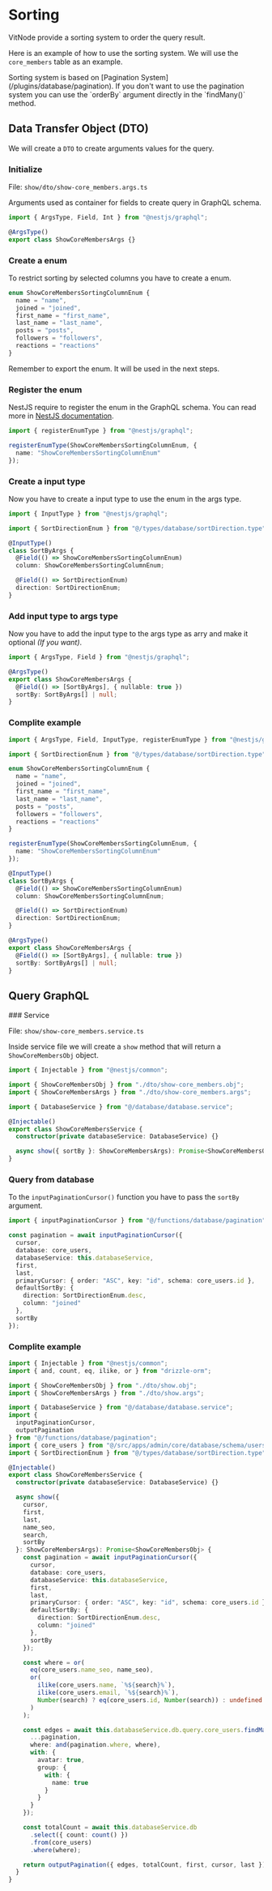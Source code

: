 
# Sorting

VitNode provide a sorting system to order the query result.

Here is an example of how to use the sorting system. We will use the `core_members` table as an example.

<Callout type="warning" emoji="⚠️">
  Sorting system is based on [Pagination System](/plugins/database/pagination).
  If you don't want to use the pagination system you can use the `orderBy`
  argument directly in the `findMany()` method.
</Callout>

## Data Transfer Object (DTO)

We will create a `DTO` to create arguments values for the query.

<Steps>

### Initialize

File: `show/dto/show-core_members.args.ts`

Arguments used as container for fields to create query in GraphQL schema.

```ts
import { ArgsType, Field, Int } from "@nestjs/graphql";

@ArgsType()
export class ShowCoreMembersArgs {}
```

### Create a enum

To restrict sorting by selected columns you have to create a enum.

```ts
enum ShowCoreMembersSortingColumnEnum {
  name = "name",
  joined = "joined",
  first_name = "first_name",
  last_name = "last_name",
  posts = "posts",
  followers = "followers",
  reactions = "reactions"
}
```

<Callout type="warning" emoji="⚠️">
  Remember to export the enum. It will be used in the next steps.
</Callout>

### Register the enum

NestJS require to register the enum in the GraphQL schema. You can read more in [NestJS documentation](https://docs.nestjs.com/graphql/unions-and-enums).

```ts
import { registerEnumType } from "@nestjs/graphql";

registerEnumType(ShowCoreMembersSortingColumnEnum, {
  name: "ShowCoreMembersSortingColumnEnum"
});
```

### Create a input type

Now you have to create a input type to use the enum in the args type.

```ts
import { InputType } from "@nestjs/graphql";

import { SortDirectionEnum } from "@/types/database/sortDirection.type";

@InputType()
class SortByArgs {
  @Field(() => ShowCoreMembersSortingColumnEnum)
  column: ShowCoreMembersSortingColumnEnum;

  @Field(() => SortDirectionEnum)
  direction: SortDirectionEnum;
}
```

### Add input type to args type

Now you have to add the input type to the args type as arry and make it optional _(If you want)_.

```ts
import { ArgsType, Field } from "@nestjs/graphql";

@ArgsType()
export class ShowCoreMembersArgs {
  @Field(() => [SortByArgs], { nullable: true })
  sortBy: SortByArgs[] | null;
}
```

### Complite example

```ts
import { ArgsType, Field, InputType, registerEnumType } from "@nestjs/graphql";

import { SortDirectionEnum } from "@/types/database/sortDirection.type";

enum ShowCoreMembersSortingColumnEnum {
  name = "name",
  joined = "joined",
  first_name = "first_name",
  last_name = "last_name",
  posts = "posts",
  followers = "followers",
  reactions = "reactions"
}

registerEnumType(ShowCoreMembersSortingColumnEnum, {
  name: "ShowCoreMembersSortingColumnEnum"
});

@InputType()
class SortByArgs {
  @Field(() => ShowCoreMembersSortingColumnEnum)
  column: ShowCoreMembersSortingColumnEnum;

  @Field(() => SortDirectionEnum)
  direction: SortDirectionEnum;
}

@ArgsType()
export class ShowCoreMembersArgs {
  @Field(() => [SortByArgs], { nullable: true })
  sortBy: SortByArgs[] | null;
}
```

</Steps>

## Query GraphQL

<Steps>
### Service

File: `show/show-core_members.service.ts`

Inside service file we will create a `show` method that will return a `ShowCoreMembersObj` object.

```ts
import { Injectable } from "@nestjs/common";

import { ShowCoreMembersObj } from "./dto/show-core_members.obj";
import { ShowCoreMembersArgs } from "./dto/show-core_members.args";

import { DatabaseService } from "@/database/database.service";

@Injectable()
export class ShowCoreMembersService {
  constructor(private databaseService: DatabaseService) {}

  async show({ sortBy }: ShowCoreMembersArgs): Promise<ShowCoreMembersObj> {}
}
```

### Query from database

To the `inputPaginationCursor()` function you have to pass the `sortBy` argument.

```ts {10-14}
import { inputPaginationCursor } from "@/functions/database/pagination";

const pagination = await inputPaginationCursor({
  cursor,
  database: core_users,
  databaseService: this.databaseService,
  first,
  last,
  primaryCursor: { order: "ASC", key: "id", schema: core_users.id },
  defaultSortBy: {
    direction: SortDirectionEnum.desc,
    column: "joined"
  },
  sortBy
});
```

### Complite example

```ts
import { Injectable } from "@nestjs/common";
import { and, count, eq, ilike, or } from "drizzle-orm";

import { ShowCoreMembersObj } from "./dto/show.obj";
import { ShowCoreMembersArgs } from "./dto/show.args";

import { DatabaseService } from "@/database/database.service";
import {
  inputPaginationCursor,
  outputPagination
} from "@/functions/database/pagination";
import { core_users } from "@/src/apps/admin/core/database/schema/users";
import { SortDirectionEnum } from "@/types/database/sortDirection.type";

@Injectable()
export class ShowCoreMembersService {
  constructor(private databaseService: DatabaseService) {}

  async show({
    cursor,
    first,
    last,
    name_seo,
    search,
    sortBy
  }: ShowCoreMembersArgs): Promise<ShowCoreMembersObj> {
    const pagination = await inputPaginationCursor({
      cursor,
      database: core_users,
      databaseService: this.databaseService,
      first,
      last,
      primaryCursor: { order: "ASC", key: "id", schema: core_users.id },
      defaultSortBy: {
        direction: SortDirectionEnum.desc,
        column: "joined"
      },
      sortBy
    });

    const where = or(
      eq(core_users.name_seo, name_seo),
      or(
        ilike(core_users.name, `%${search}%`),
        ilike(core_users.email, `%${search}%`),
        Number(search) ? eq(core_users.id, Number(search)) : undefined
      )
    );

    const edges = await this.databaseService.db.query.core_users.findMany({
      ...pagination,
      where: and(pagination.where, where),
      with: {
        avatar: true,
        group: {
          with: {
            name: true
          }
        }
      }
    });

    const totalCount = await this.databaseService.db
      .select({ count: count() })
      .from(core_users)
      .where(where);

    return outputPagination({ edges, totalCount, first, cursor, last });
  }
}
```

</Steps>

